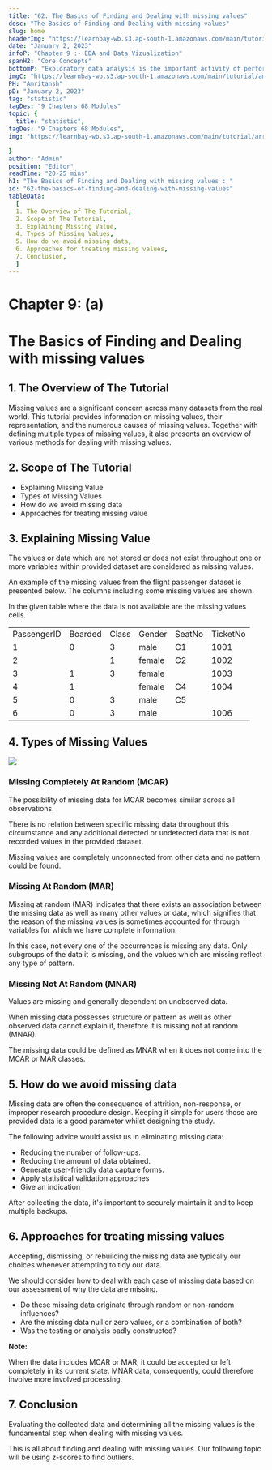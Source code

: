 ```yaml
---
title: "62. The Basics of Finding and Dealing with missing values"
desc: "The Basics of Finding and Dealing with missing values"
slug: home
headerImg: "https://learnbay-wb.s3.ap-south-1.amazonaws.com/main/tutorial/Statistics+Header.png"
date: "January 2, 2023"
infoP: "Chapter 9 :- EDA and Data Vizualization"
spanH2: "Core Concepts"
bottomP: "Exploratory data analysis is the important activity of performing preliminary analyses of data in order to find patterns, identify anomalies, test a hypothesis, and double-check assumptions with the use of descriptive statistics and graphical presentations."
imgC: "https://learnbay-wb.s3.ap-south-1.amazonaws.com/main/tutorial/amritansh.png"
PH: "Amritansh"
pD: "January 2, 2023"
tag: "statistic"
tagDes: "9 Chapters 68 Modules"
topic: {
  title: "statistic",
tagDes: "9 Chapters 68 Modules",
img: "https://learnbay-wb.s3.ap-south-1.amazonaws.com/main/tutorial/arrow.png"

}
author: "Admin"
position: "Editor"
readTime: "20-25 mins"
h1: "The Basics of Finding and Dealing with missing values : "
id: "62-the-basics-of-finding-and-dealing-with-missing-values"
tableData:
  [
  1. The Overview of The Tutorial, 
  2. Scope of The Tutorial,  
  3. Explaining Missing Value,  
  4. Types of Missing Values, 
  5. How do we avoid missing data,
  6. Approaches for treating missing values,
  7. Conclusion,
  ]
---
```


# **Chapter 9: (a)**


# **The Basics of Finding and Dealing with missing values**


## 1. The Overview of The Tutorial

Missing values are a significant concern across many datasets from the real world. This tutorial provides information on missing values, their representation, and the numerous causes of missing values. Together with defining multiple types of missing values, it also presents an overview of various methods for dealing with missing values.


## 2. Scope of The Tutorial



* Explaining Missing Value
* Types of Missing Values
* How do we avoid missing data
* Approaches for treating missing value


## 3. Explaining Missing Value

The values or data which are not stored or does not exist throughout one or more variables within provided dataset are considered as missing values.

An example of the missing values from the flight passenger dataset is presented below. The columns including some missing values are shown.

In the given table where the data is not available are the missing values cells.


<table>
  <tr>
   <td>PassengerID
   </td>
   <td>Boarded
   </td>
   <td>Class
   </td>
   <td>Gender
   </td>
   <td>SeatNo
   </td>
   <td>TicketNo
   </td>
  </tr>
  <tr>
   <td>1
   </td>
   <td>0
   </td>
   <td>3
   </td>
   <td>male
   </td>
   <td>C1
   </td>
   <td>1001
   </td>
  </tr>
  <tr>
   <td>2
   </td>
   <td>
   </td>
   <td>1
   </td>
   <td>female
   </td>
   <td>C2
   </td>
   <td>1002
   </td>
  </tr>
  <tr>
   <td>3
   </td>
   <td>1
   </td>
   <td>3
   </td>
   <td>female
   </td>
   <td>
   </td>
   <td>1003
   </td>
  </tr>
  <tr>
   <td>4
   </td>
   <td>1
   </td>
   <td>
   </td>
   <td>female
   </td>
   <td>C4
   </td>
   <td>1004
   </td>
  </tr>
  <tr>
   <td>5
   </td>
   <td>0
   </td>
   <td>3
   </td>
   <td>male
   </td>
   <td>C5
   </td>
   <td>
   </td>
  </tr>
  <tr>
   <td>6
   </td>
   <td>0
   </td>
   <td>3
   </td>
   <td>male
   </td>
   <td>
   </td>
   <td>1006
   </td>
  </tr>
</table>



## 4. Types of Missing Values


<img src="https://learnbay-wb.s3.ap-south-1.amazonaws.com/main/tutorial/statistics/Figure+1+The+central+limit+theorem.jpg"></img>


### **Missing Completely At Random (MCAR)**

The possibility of missing data for MCAR becomes similar across all observations.

There is no relation between specific missing data throughout this circumstance and any additional detected or undetected data that is not recorded values in the provided dataset. 

Missing values are completely unconnected from other data and no pattern could be found.


### **Missing At Random (MAR)**

Missing at random (MAR) indicates that there exists an association between the missing data as well as many other values or data, which signifies that the reason of the missing values is sometimes accounted for through variables for which we have complete information.

In this case, not every one of the occurrences is missing any data. Only subgroups of the data it is missing, and the values which are missing reflect any type of pattern.


### **Missing Not At Random (MNAR)**

Values are missing and generally dependent on unobserved data.

When missing data possesses structure or pattern as well as other observed data cannot explain it, therefore it is missing not at random (MNAR).

The missing data could be defined as MNAR when it does not come into the MCAR or MAR classes.


## 5. How do we avoid missing data

Missing data are often the consequence of attrition, non-response, or improper research procedure design. Keeping it simple for users those are provided data is a good parameter whilst designing the study.

The following advice would assist us in eliminating missing data:



* Reducing the number of follow-ups.
* Reducing the amount of data obtained.
* Generate user-friendly data capture forms.
* Apply statistical validation approaches
* Give an indication

After collecting the data, it's important to securely maintain it and to keep multiple backups.


## 6. Approaches for treating missing values

Accepting, dismissing, or rebuilding the missing data are typically our choices whenever attempting to tidy our data.

We should consider how to deal with each case of missing data based on our assessment of why the data are missing.



* Do these missing data originate through random or non-random influences?
* Are the missing data null or zero values, or a combination of both?
* Was the testing or analysis badly constructed?


**Note:**

When the data includes MCAR or MAR, it could be accepted or left completely in its current state. MNAR data, consequently, could therefore involve more involved processing.


## 7. Conclusion

Evaluating the collected data and determining all the missing values is the fundamental step when dealing with missing values.

This is all about finding and dealing with missing values. Our following topic will be using z-scores to find outliers.